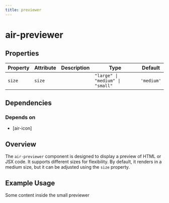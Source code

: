 ```yaml
---
title: previewer
---
```



# air-previewer

<!-- Auto Generated Below -->

## Properties

| Property | Attribute | Description | Type                             | Default    |
| -------- | --------- | ----------- | -------------------------------- | ---------- |
| `size`   | `size`    |             | `"large" \| "medium" \| "small"` | `'medium'` |


## Dependencies

### Depends on

- [air-icon]

## Overview

The `air-previewer` component is designed to display a preview of HTML or JSX code. It supports different sizes for flexibility. By default, it renders in a medium size, but it can be adjusted using the `size` property.

## Example Usage

<air-previewer size="auto">
<div style={{ display: 'flex', gap: '1rem', justifyContent: 'center' }}>
  <air-previewer size="small">
  <div>Some content inside the small previewer</div>
</air-previewer>
</div>
</air-previewer>

